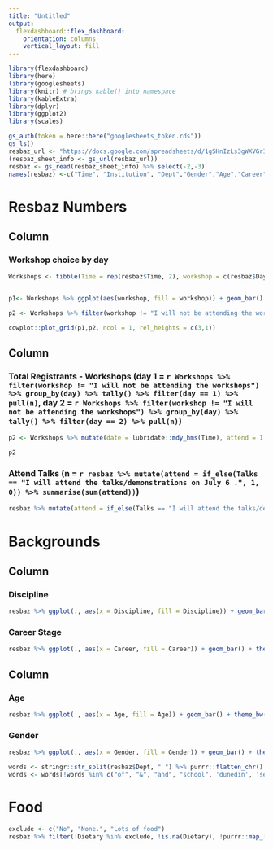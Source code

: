 ```yaml
---
title: "Untitled"
output: 
  flexdashboard::flex_dashboard:
    orientation: columns
    vertical_layout: fill
---
```


```r
library(flexdashboard)
library(here)
library(googlesheets)
library(knitr) # brings kable() into namespace
library(kableExtra)
library(dplyr)
library(ggplot2)
library(scales)
```


```r
gs_auth(token = here::here("googlesheets_token.rds"))
gs_ls()
resbaz_url <- "https://docs.google.com/spreadsheets/d/1gSHnIzLs3gWXVGrIYrCpzqrCMAODYauada1xjeYhdxU"
(resbaz_sheet_info <- gs_url(resbaz_url))
resbaz <- gs_read(resbaz_sheet_info) %>% select(-2,-3)
names(resbaz) <-c("Time", "Institution", "Dept","Gender","Age","Career","Discipline","Day1WS", "Talks","Dietary","Capacity","Contact", "Day2WS")
```

Resbaz Numbers
=====================================

Column {data-width=650}
-----------------------------------------------------------------------

### Workshop choice by day

```r
Workshops <- tibble(Time = rep(resbaz$Time, 2), workshop = c(resbaz$Day1WS, resbaz$Day2WS), day = c(rep(1,length(resbaz$Day1WS) ), rep(2, length(resbaz$Day2WS))))


p1<- Workshops %>% ggplot(aes(workshop, fill = workshop)) + geom_bar() + theme_bw() + theme(axis.text.x = element_text(angle = 60, hjust = 1)) + geom_hline(yintercept = 60) + geom_hline(yintercept = 40, lty= 'dashed') + theme(axis.text.x = element_blank(), legend.position = "bottom", legend.title = element_blank()) +  geom_text(aes(label=..count..),stat="count", position=position_dodge(0.9),vjust=-0.2) + facet_grid(day~.) + guides(fill = guide_legend(ncol = 3,nrow = 3, title.position = 'top'))

p2 <- Workshops %>% filter(workshop != "I will not be attending the workshops") %>% group_by(day) %>% tally()%>% ggplot(., aes(x = factor(day), y = n, fill = factor(day))) + geom_bar(stat = 'identity') + theme_bw() + geom_hline(yintercept = 140, colour = "red") + theme( axis.ticks.x = element_blank(), legend.position = 'none') + geom_text(aes(label = n, y=n),stat="identity", position=position_dodge(0.9),vjust=-0.2)

cowplot::plot_grid(p1,p2, ncol = 1, rel_heights = c(3,1))
```

Column {data-width=350}
-----------------------------------------------------------------------

### Total Registrants - Workshops (day 1 = `r Workshops %>% filter(workshop != "I will not be attending the workshops") %>% group_by(day) %>% tally() %>% filter(day == 1) %>% pull(n)`, day 2 = `r Workshops %>% filter(workshop != "I will not be attending the workshops") %>% group_by(day) %>% tally() %>% filter(day == 2) %>% pull(n)`)

```r



p2 <- Workshops %>% mutate(date = lubridate::mdy_hms(Time), attend = 1)  %>% group_by(day, workshop) %>% mutate(remain = 60 - cumsum(attend)+1, sum_attend = cumsum(attend))%>% ggplot(., aes(x = date,y = sum_attend, by = workshop, colour = workshop)) + geom_line() +  theme_bw() + geom_hline(yintercept = 60, colour = "red") + scale_y_continuous(limits = c(0, 60)) + facet_grid(day~.) + geom_hline(yintercept = 40, lty = 'dashed')

p2
```

### Attend Talks (n = `r resbaz %>% mutate(attend = if_else(Talks == "I will attend the talks/demonstrations on July 6 .", 1, 0)) %>% summarise(sum(attend))`)

```r
resbaz %>% mutate(attend = if_else(Talks == "I will attend the talks/demonstrations on July 6 .", 1, 0)) %>% mutate(date = lubridate::mdy_hms(Time)) %>% mutate(remain = 400 - cumsum(attend)+1)%>% ggplot(., aes(x = date,y = remain)) + geom_line(lty = "dashed") + geom_line(aes(y = cumsum(attend))) +  theme_bw() + geom_hline(yintercept = 400, colour = "red") + scale_y_continuous(limits = c(0, 400))
```

Backgrounds
==================

Column {data-width=650}
-----------------------------------------------------------------------

### Discipline

```r
resbaz %>% ggplot(., aes(x = Discipline, fill = Discipline)) + geom_bar() + theme_bw()+ theme(axis.text.x = element_blank(), legend.position = 'bottom') + guides(fill = guide_legend(ncol = 2,nrow = 5, title.position = 'top'))
```

### Career Stage

```r
resbaz %>% ggplot(., aes(x = Career, fill = Career)) + geom_bar() + theme_bw()+ theme(axis.text.x = element_blank(),legend.position = 'bottom') + guides(fill = guide_legend(ncol = 2,nrow = 4, title.position = 'top'))
```


Column {data-width=350}
-----------------------------

### Age

```r
resbaz %>% ggplot(., aes(x = Age, fill = Age)) + geom_bar() + theme_bw()
```

### Gender

```r
resbaz %>% ggplot(., aes(x = Gender, fill = Gender)) + geom_bar() + theme_bw() + theme(legend.position = 'none')
```


```r
words <- stringr::str_split(resbaz$Dept, " ") %>% purrr::flatten_chr() %>% unique() %>% stringr::str_to_lower()
words <- words[!words %in% c("of", "&", "and", "school", 'dunedin', 'services', "department" ) ]
```

Food
==================

```r
exclude <- c("No", "None.", "Lots of food")
resbaz %>% filter(!Dietary %in% exclude, !is.na(Dietary), !purrr::map_lgl(Talks, ~stringr::str_detect(string = .x, "not"))) %>% group_by(Dietary) %>% tally()
```


